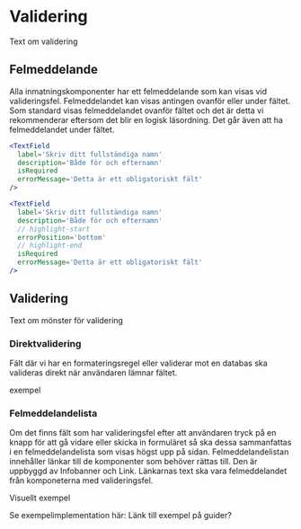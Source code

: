 # Validering


Text om validering

## Felmeddelande

Alla inmatningskomponenter har ett felmeddelande som kan visas vid valideringsfel. Felmeddelandet kan visas antingen ovanför eller under fältet. Som standard visas felmeddelandet ovanför fältet och det är detta vi rekommenderar eftersom det blir en logisk läsordning. Det går även att ha felmeddelandet under fältet.

```jsx
<TextField
  label='Skriv ditt fullständiga namn'
  description='Både för och efternamn'
  isRequired
  errorMessage='Detta är ett obligatoriskt fält'
/>
```

<div className='card'>
  <TextField
    label='Skriv ditt fullständiga namn'
    description='Både för och efternamn'
    isInvalid
    errorMessage='Detta är ett obligatoriskt fält'
  />
</div>

```jsx
<TextField
  label='Skriv ditt fullständiga namn'
  description='Både för och efternamn'
  // highlight-start
  errorPosition='bottom'
  // highlight-end
  isRequired
  errorMessage='Detta är ett obligatoriskt fält'
/>
```

<div className='card'>
  <TextField
    label='Skriv ditt fullständiga namn'
    description='Både för och efternamn'
    isInvalid
    errorPosition='bottom'
    errorMessage='Detta är ett obligatoriskt fält'
  />
</div>

## Validering

Text om mönster för validering

### Direktvalidering

Fält där vi har en formateringsregel eller validerar mot en databas ska valideras direkt när användaren lämnar fältet.

exempel

### Felmeddelandelista

Om det finns fält som har valideringsfel efter att användaren tryck på en knapp för att gå vidare eller skicka in formuläret så ska dessa sammanfattas i en felmeddelandelista som visas högst upp på sidan. Felmeddelandelistan innehåller länkar till de komponenter som behöver rättas till.
Den är uppbyggd av Infobanner och Link. Länkarnas text ska vara felmeddelandet från komponeterna med valideringsfel.

Visuellt exempel

Se exempelimplementation här: Länk till exempel på guider?
